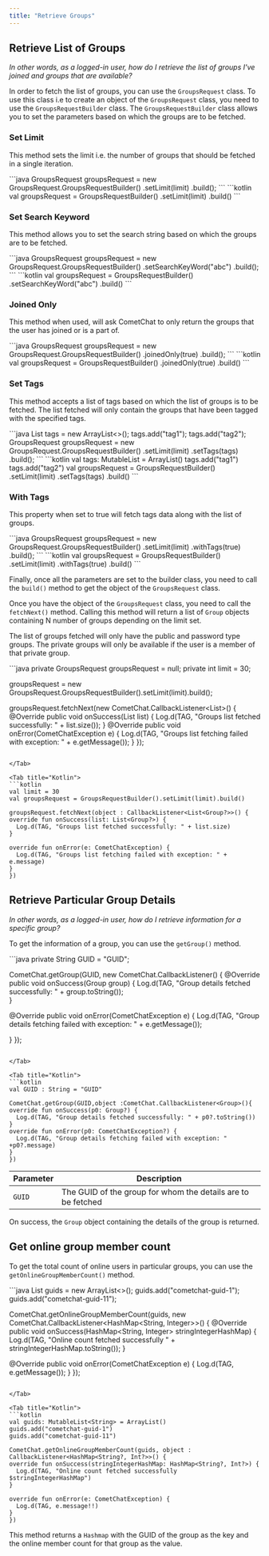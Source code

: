 ```yaml
---
title: "Retrieve Groups"
---
```




## Retrieve List of Groups

*In other words, as a logged-in user, how do I retrieve the list of groups I've joined and groups that are available?*

In order to fetch the list of groups, you can use the `GroupsRequest` class. To use this class i.e to create an object of the `GroupsRequest` class, you need to use the `GroupsRequestBuilder` class. The `GroupsRequestBuilder` class allows you to set the parameters based on which the groups are to be fetched.

### Set Limit

This method sets the limit i.e. the number of groups that should be fetched in a single iteration.

<Tabs>
<Tab title="Java">
```java
GroupsRequest groupsRequest = new GroupsRequest.GroupsRequestBuilder()
.setLimit(limit)
.build();
```

</Tab>

<Tab title="Kotlin">
```kotlin
val groupsRequest = GroupsRequestBuilder()
.setLimit(limit)
.build()  
```

</Tab>

</Tabs>

### Set Search Keyword

This method allows you to set the search string based on which the groups are to be fetched.

<Tabs>
<Tab title="Java">
```java
GroupsRequest groupsRequest = new GroupsRequest.GroupsRequestBuilder()
.setSearchKeyWord("abc")
.build();
```

</Tab>

<Tab title="Kotlin">
```kotlin
val groupsRequest = GroupsRequestBuilder()
.setSearchKeyWord("abc")
.build()
```

</Tab>

</Tabs>

### Joined Only

This method when used, will ask CometChat to only return the groups that the user has joined or is a part of.

<Tabs>
<Tab title="Java">
```java
GroupsRequest groupsRequest = new GroupsRequest.GroupsRequestBuilder()
.joinedOnly(true)
.build();
```

</Tab>

<Tab title="Kotlin">
```kotlin
val groupsRequest = GroupsRequestBuilder()
.joinedOnly(true)
.build()  
```

</Tab>

</Tabs>

### Set Tags

This method accepts a list of tags based on which the list of groups is to be fetched. The list fetched will only contain the groups that have been tagged with the specified tags.

<Tabs>
<Tab title="Java">
```java
List<String> tags = new ArrayList<>();
tags.add("tag1");
tags.add("tag2");
GroupsRequest groupsRequest = new GroupsRequest.GroupsRequestBuilder()
.setLimit(limit)
.setTags(tags)
.build();  
```

</Tab>

<Tab title="Kotlin">
```kotlin
val tags: MutableList<String> = ArrayList()
tags.add("tag1")
tags.add("tag2")
val groupsRequest = GroupsRequestBuilder()
.setLimit(limit)
.setTags(tags)
.build()
```

</Tab>

</Tabs>

### With Tags

This property when set to true will fetch tags data along with the list of groups.

<Tabs>
<Tab title="Java">
```java
GroupsRequest groupsRequest = new GroupsRequest.GroupsRequestBuilder()
.setLimit(limit)
.withTags(true)
.build();
```

</Tab>

<Tab title="Kotlin">
```kotlin
val groupsRequest = GroupsRequestBuilder()
.setLimit(limit)
.withTags(true)
.build()
```

</Tab>

</Tabs>

Finally, once all the parameters are set to the builder class, you need to call the `build()` method to get the object of the `GroupsRequest` class.

Once you have the object of the `GroupsRequest` class, you need to call the `fetchNext()` method. Calling this method will return a list of `Group` objects containing N number of groups depending on the limit set.

The list of groups fetched will only have the public and password type groups. The private groups will only be available if the user is a member of that private group.

<Tabs>
<Tab title="Java">
```java
private GroupsRequest groupsRequest = null;
private int limit = 30;

groupsRequest = new GroupsRequest.GroupsRequestBuilder().setLimit(limit).build();

groupsRequest.fetchNext(new CometChat.CallbackListener<List<Group>>() {
@Override
public void onSuccess(List <Group> list) {
  Log.d(TAG, "Groups list fetched successfully: " + list.size());
}
@Override
public void onError(CometChatException e) {
  Log.d(TAG, "Groups list fetching failed with exception: " + e.getMessage());
}
});
```

</Tab>

<Tab title="Kotlin">
```kotlin
val limit = 30
val groupsRequest = GroupsRequestBuilder().setLimit(limit).build()

groupsRequest.fetchNext(object : CallbackListener<List<Group?>>() {
override fun onSuccess(list: List<Group?>) {
  Log.d(TAG, "Groups list fetched successfully: " + list.size)
}

override fun onError(e: CometChatException) {
  Log.d(TAG, "Groups list fetching failed with exception: " + e.message)
}
})
```

</Tab>

</Tabs>

## Retrieve Particular Group Details

*In other words, as a logged-in user, how do I retrieve information for a specific group?*

To get the information of a group, you can use the `getGroup()` method.

<Tabs>
<Tab title="Java">
```java
private String GUID = "GUID";

CometChat.getGroup(GUID, new CometChat.CallbackListener<Group>() {
@Override
public void onSuccess(Group group) {
  Log.d(TAG, "Group details fetched successfully: " + group.toString());        
}

@Override
public void onError(CometChatException e) { 
  Log.d(TAG, "Group details fetching failed with exception: " + e.getMessage());   

}
});
```

</Tab>

<Tab title="Kotlin">
```kotlin
val GUID : String = "GUID"

CometChat.getGroup(GUID,object :CometChat.CallbackListener<Group>(){
override fun onSuccess(p0: Group?) {
  Log.d(TAG, "Group details fetched successfully: " + p0?.toString())
}
override fun onError(p0: CometChatException?) {
  Log.d(TAG, "Group details fetching failed with exception: " +p0?.message)
}
})
```

</Tab>

</Tabs>

| Parameter | Description                                                  |
| --------- | ------------------------------------------------------------ |
| `GUID`    | The GUID of the group for whom the details are to be fetched |

On success, the `Group` object containing the details of the group is returned.

## Get online group member count

To get the total count of online users in particular groups, you can use the `getOnlineGroupMemberCount()` method.

<Tabs>
<Tab title="Java">
```java
List<String> guids = new ArrayList<>();
guids.add("cometchat-guid-1");
guids.add("cometchat-guid-11");

CometChat.getOnlineGroupMemberCount(guids, new CometChat.CallbackListener<HashMap<String, Integer>>() {
@Override
public void onSuccess(HashMap<String, Integer> stringIntegerHashMap) {
  Log.d(TAG, "Online count fetched successfully " + stringIntegerHashMap.toString());
}

@Override
public void onError(CometChatException e) {
  Log.d(TAG, e.getMessage());
}
});
```

</Tab>

<Tab title="Kotlin">
```kotlin
val guids: MutableList<String> = ArrayList()
guids.add("cometchat-guid-1")
guids.add("cometchat-guid-11")

CometChat.getOnlineGroupMemberCount(guids, object : CallbackListener<HashMap<String?, Int?>>() {
override fun onSuccess(stringIntegerHashMap: HashMap<String?, Int?>) {
  Log.d(TAG, "Online count fetched successfully $stringIntegerHashMap")
}

override fun onError(e: CometChatException) {
  Log.d(TAG, e.message!!)
}
})
```

</Tab>

</Tabs>

This method returns a `Hashmap` with the GUID of the group as the key and the online member count for that group as the value.

